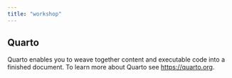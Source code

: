```yaml
---
title: "workshop"
---
```


## Quarto

Quarto enables you to weave together content and executable code into a finished document. To learn more about Quarto see <https://quarto.org>.
